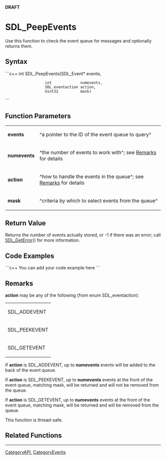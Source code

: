 <!-- pragma section-numbers off -->
<!-- pragma disable-camelcase -->
'''DRAFT'''

= SDL_PeepEvents =
Use this function to check the event queue for messages and optionally returns them.


== Syntax ==
```c++
int SDL_PeepEvents(SDL_Event*      events,
                   int             numevents,
                   SDL_eventaction action,
                   Uint32          mask)
```

== Function Parameters ==
{|
|'''events'''
|^a pointer to the ID of the event queue to query^
|-
|'''numevents'''
|^the number of events to work with^; see [[#Remarks|Remarks]] for details
|-
|'''action'''
|^how to handle the events in the queue^; see [[#Remarks|Remarks]] for details
|-
|'''mask'''
|^criteria by which to select events from the queue^
|}

== Return Value ==
Returns the number of events actually stored, or -1 if there was an error; call [[SDL_GetError]]() for more information.

== Code Examples ==
```c++
You can add your code example here
```

== Remarks ==
'''action''' may be any of the following (from enum SDL_eventaction):
{|
|SDL_ADDEVENT
|-
|SDL_PEEKEVENT
|-
|SDL_GETEVENT
|}

If '''action''' is SDL_ADDEVENT, up to '''numevents''' events will be added to the back of the event queue.

If '''action''' is SDL_PEEKEVENT, up to '''numevents''' events at the front of the event queue, matching mask, will be returned and will not be removed from the queue.

If '''action''' is SDL_GETEVENT, up to '''numevents''' events at the front of the event queue, matching mask, will be returned and will be removed from the queue. 

This function is thread-safe.

== Related Functions ==

----
[[CategoryAPI]], [[CategoryEvents]]
